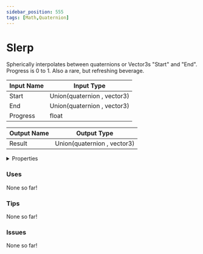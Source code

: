 ```yaml
---
sidebar_position: 555
tags: [Math,Quaternion]
---
```


# Slerp

Spherically interpolates between quaternions or Vector3s "Start" and "End". Progress is 0 to 1. Also a rare, but refreshing beverage.




<EsbSvg />

| Input Name | Input Type |
|-----------|-----------|
| Start | Union(quaternion , vector3) |
| End | Union(quaternion , vector3) |
| Progress | float |

| Output Name | Output Type |
|-----------|-----------|
| Result | Union(quaternion , vector3) |


<details>
  <summary>Properties</summary>
  <div>
    <div>
    <table>
      <thead>
        <tr>
          <th>Is beta required?</th>
          <th>❌</th>
        </tr>
        <tr>
          <th>Is this chip a trolling risk?</th>
          <th>❌</th>
        </tr>
        <tr>
          <th>Chip UUID</th>
          <th>8d5f0586-1ecf-42ba-a34f-c6ccbb0eadb9</th>
        </tr>
      </thead>
    </table>
    </div>
  </div>
</details>

### Uses

None so far!

### Tips

None so far!

### Issues

None so far!